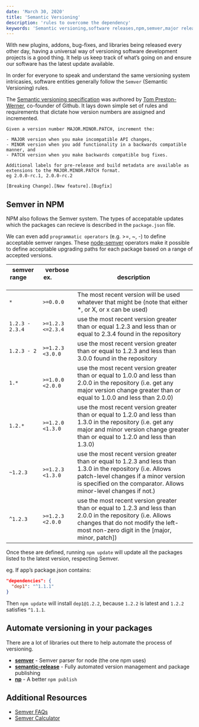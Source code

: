 ```yaml
---
date: 'March 30, 2020'
title: 'Semantic Versioning'
description: 'rules to overcome the dependency'
keywords: 'Semantic versioning,software releases,npm,semver,major release,minor release,patch release'
---
```


With new plugins, addons, bug-fixes, and libraries being released every other day,
having a universal way of versioning software development projects is a good thing.
It help us keep track of what’s going on and ensure our software has the latest update available.

In order for everyone to speak and understand the same versioning system intricasies, software entities generally follow the `Semver` (Semantic Versioning) rules.

The [Semantic versioning specification](https://semver.org/) was authored by [Tom Preston-Werner](http://tom.preston-werner.com/), co-founder of Github.
It lays down simple set of rules and requirements that dictate how version numbers are assigned and incremented.

```
Given a version number MAJOR.MINOR.PATCH, increment the:

- MAJOR version when you make incompatible API changes,
- MINOR version when you add functionality in a backwards compatible manner, and
- PATCH version when you make backwards compatible bug fixes.

Additional labels for pre-release and build metadata are available as extensions to the MAJOR.MINOR.PATCH format.
eg 2.0.0-rc.1, 2.0.0-rc.2

[Breaking Change].[New feature].[Bugfix]
```

## Semver in NPM

NPM also follows the Semver system. The types of accepatable updates which the packages can recieve is described in the `package.json` file.

We can even add `programmatic operators` (e.g. >=, ~, -) to define acceptable semver ranges. These [node-semver](https://github.com/npm/node-semver) operators make it possible to define acceptable upgrading paths for each package based on a range of accepted versions.

| **semver range** &nbsp; &nbsp; &nbsp; &nbsp; &nbsp; &nbsp; &nbsp; &nbsp; | **verbose ex.** &nbsp; &nbsp; &nbsp; &nbsp; &nbsp; &nbsp; &nbsp; &nbsp; | **description**                                                                                                                                                                                                          |
| ------------------------------------------------------------------------ | ----------------------------------------------------------------------- | ------------------------------------------------------------------------------------------------------------------------------------------------------------------------------------------------------------------------ |
| `*`                                                                      | `>=0.0.0`                                                               | The most recent version will be used whatever that might be (note that either \*, or X, or x can be used)                                                                                                                |
| `1.2.3 - 2.3.4`                                                          | `>=1.2.3 <=2.3.4`                                                       | use the most recent version greater than or equal 1.2.3 and less than or equal to 2.3.4 found in the repository                                                                                                          |
| `1.2.3 - 2`                                                              | `>=1.2.3 <3.0.0`                                                        | use the most recent version greater than or equal to 1.2.3 and less than 3.0.0 found in the repository                                                                                                                   |
| `1.*`                                                                    | `>=1.0.0 <2.0.0`                                                        | use the most recent version greater than or equal to 1.0.0 and less than 2.0.0 in the repository (i.e. get any major version change greater than or equal to 1.0.0 and less than 2.0.0)                                  |
| `1.2.*`                                                                  | `>=1.2.0 <1.3.0`                                                        | use the most recent version greater than or equal to 1.2.0 and less than 1.3.0 in the repository (i.e. get any major and minor version change greater than or equal to 1.2.0 and less than 1.3.0)                        |
| `~1.2.3`                                                                 | `>=1.2.3 <1.3.0`                                                        | use the most recent version greater than or equal to 1.2.3 and less than 1.3.0 in the repository (i.e. Allows patch-level changes if a minor version is specified on the comparator. Allows minor-level changes if not.) |
| `^1.2.3`                                                                 | `>=1.2.3 <2.0.0`                                                        | use the most recent version greater than or equal to 1.2.3 and less than 2.0.0 in the repository (i.e. Allows changes that do not modify the left-most non-zero digit in the [major, minor, patch])                      |

Once these are defined, running `npm update` will update all the packages listed to the latest version, respecting Semver.

eg. If app’s package.json contains:

```json
"dependencies": {
  "dep1": "^1.1.1"
}
```

Then `npm update` will install `dep1@1.2.2`, because `1.2.2` is latest and `1.2.2` satisfies `^1.1.1`.

## Automate versioning in your packages

There are a lot of libraries out there to help automate the process of versioning.

- [**semver**](https://github.com/npm/node-semver) - Semver parser for node (the one npm uses)
- [**semantic-release**](https://github.com/semantic-release/semantic-release) - Fully automated version management and package publishing
- [**np**](https://github.com/sindresorhus/np) - A better `npm publish`

## Additional Resources

- [Semver FAQs](https://semver.org/#faq)
- [Semver Calculator](https://semver.npmjs.com/)
